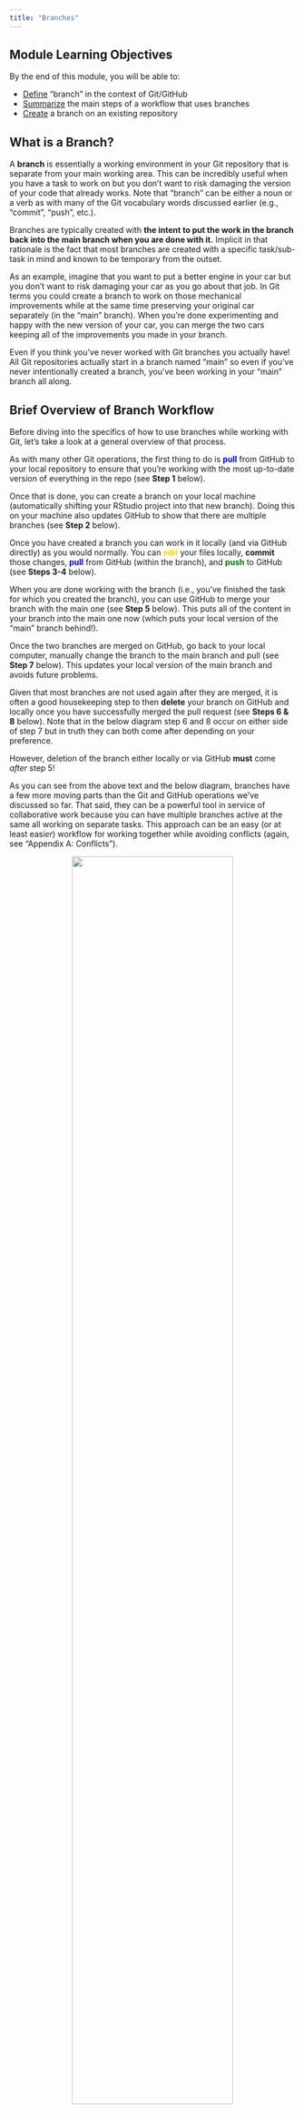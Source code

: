 ```yaml
---
title: "Branches"
---
```


## Module Learning Objectives

By the end of this module, you will be able to:

- <u>Define</u> "branch" in the context of Git/GitHub 
- <u>Summarize</u> the main steps of a workflow that uses branches
- <u>Create</u> a branch on an existing repository

## What is a Branch?

A **branch** is essentially a working environment in your Git repository that is separate from your main working area. This can be incredibly useful when you have a task to work on but you don't want to risk damaging the version of your code that already works. Note that "branch" can be either a noun or a verb as with many of the Git vocabulary words discussed earlier (e.g., "commit", "push", etc.).

Branches are typically created with **the intent to put the work in the branch back into the main branch when you are done with it.** Implicit in that rationale is the fact that most branches are created with a specific task/sub-task in mind and known to be temporary from the outset.

As an example, imagine that you want to put a better engine in your car but you don't want to risk damaging your car as you go about that job. In Git terms you could create a branch to work on those mechanical improvements while at the same time preserving your original car separately (in the "main" branch). When you're done experimenting and happy with the new version of your car, you can merge the two cars keeping all of the improvements you made in your branch.

Even if you think you've never worked with Git branches you actually have! All Git repositories actually start in a branch named "main" so even if you've never intentionally created a branch, you've been working in your "main" branch all along.

## Brief Overview of Branch Workflow

Before diving into the specifics of how to use branches while working with Git, let's take a look at a general overview of that process.

As with many other Git operations, the first thing to do is **<span style="color:blue">pull</span>** from GitHub to your local repository to ensure that you're working with the most up-to-date version of everything in the repo (see **Step 1** below).

Once that is done, you can create a branch on your local machine (automatically shifting your RStudio project into that new branch). Doing this on your machine also updates GitHub to show that there are multiple branches (see **Step 2** below).

Once you have created a branch you can work in it locally (and via GitHub directly) as you would normally. You can **<span style="color:gold">edit</span>** your files locally, **commit** those changes, **<span style="color:blue">pull</span>** from GitHub (within the branch), and **<span style="color:green">push</span>** to GitHub (see **Steps 3-4** below).

When you are done working with the branch (i.e., you've finished the task for which you created the branch), you can use GitHub to merge your branch with the main one (see **Step 5** below). This puts all of the content in your branch into the main one now (which puts your local version of the "main" branch behind!).

Once the two branches are merged on GitHub, go back to your local computer, manually change the branch to the main branch and pull (see **Step 7** below). This updates your local version of the main branch and avoids future problems.

Given that most branches are not used again after they are merged, it is often a good housekeeping step to then **delete** your branch on GitHub and locally once you have successfully merged the pull request (see **Steps 6 & 8** below). Note that in the below diagram step 6 and 8 occur on either side of step 7 but in truth they can both come after depending on your preference.

However, deletion of the branch either locally or via GitHub **must** come *after* step 5!

As you can see from the above text and the below diagram, branches have a few more moving parts than the Git and GitHub operations we've discussed so far. That said, they can be a powerful tool in service of collaborative work because you can have multiple branches active at the same all working on separate tasks. This approach can be an easy (or at least eas*ier*) workflow for working together while avoiding conflicts (again, see "Appendix A: Conflicts").

<p align="center">
<img src="images/branches/git-branch-workflow.png" width="75%"/>
</p>

Now we've gone over this big picture overview, let's walk step-by-step through creating, working in and ultimately merging branches!

## Create a Branch

Before you create a branch, **<span style="color:blue">pull</span>** from GitHub as a precaution so that you are certain your local repository has the most up-to-date content.

That done, click the **<span style="color:purple">purple</span>** button in the Git tab of RStudio that shows two rectangles connected by a diamond at right-angles from one another.

<p align="center">
<img src="images/branches/branches-1-new-branch-button.png" width="75%"/>
</p>

In the resulting dialogue box, give your new branch an informative name. In this example we haven't given our new branch a great name but in a "real" repository you will greatly appreciate having concise but descriptive branch names.

Once you're happy with the name, click **"Create"** (you can ignore the other options and buttons on this dialogue box).

<p align="center">
<img src="images/branches/branches-2-name-new-branch.png" width="65%"/>
</p>

This will create a confirmation message that is superficially similar to the format of messages returned by other Git actions.

<p align="center">
<img src="images/branches/branches-2b-success-dialogue.png" width="75%"/>
</p>

You will also notice that in your Git tab where previously it said "main" it now shows whatever name you chose for your branch.

<p align="center">
<img src="images/branches/branches-2c-new-branch.png" width="75%"/>
</p>

## Work in the Branch

You can now work in a branch *in the same way* that you work with GitHub via RStudio when you are not using branches.

1. Make **<span style="color:gold">edits</span>**
2. **Commit** changes locally
3. **<span style="color:blue">Pull</span>** from GitHub to reduce the chances of a conflict
4. **<span style="color:green">Push</span>** your committed changes to GitHub

The reason you use the same workflow is--as previously stated--even if you don't typically use branches, all work in Git is functionally done in the "main" branch of your repository.

For a more in-depth review of the RStudio-GitHub workflow, see Chapter 3: Using GitHub via Rstudio

## Closing a Branch

Once you've completely finished working in your branch, **<span style="color:green">push</span>** your work (if your local files are ahead of the GitHub versions) and go to your repository's GitHub page.

On that page GitHub will helpfully have created a button at the top of the screen notifying you that your branch had recent pushes and will offer a <span style="color:green">green</span> button to "Compare & pull request".

Click that button.

![](images/branches/branches-6-pull-request-start.png)

You will then be prompted to write a title and message for your pull request to give some broader context for what the branch does. This is especially valuable if you are not the one reviewing pull requests as this can help someone quickly familiarize themselves with what you have done.

Once you're satisfied with your title and message, click the <span style="color:green">green</span> "Create pull request" button.

![](images/branches/branches-7-pull-request-msg.png)

That done, GitHub will send you to a page that looks very much like a Github issue (see the chapter on issues). At the top is whatever title and message you just wrote when opening the pull request following by a list of all of the commits in that branch.

Those commits are "live" and function as hyperlinks in case you want to view how your code is preserved in GitHub.

Note also that if you realize you forgot to do something in your branch (or if someone asks you change something) you can return to RStudio and commit/pull/push and it will automatically update on the pull request. Pull requests are for merging a whole branch, not for merging just a part of the work in the branch.

You or your team can post messages on a pull request as needed (see the text box at the bottom of the below picture).

If you are ready to merge a pull request from your branch into the "main" branch click the intuitively-named <span style="color:green">green</span> "Merge pull request" button.

![](images/branches/branches-8-active-pull-request.png)

GitHub will open another text box where you can add a commit message to your acceptance of the pull request. If whoever opened the pull request was sufficiently detailed in their opening comment(s) this may not need to be terribly detailed but it can't hurt!

Once your message is written, click the <span style="color:green">green</span> "Confirm merge" button.

![](images/branches/branches-9-pull-request-accept-msg.png)

The green 'open' buttons will change to purple and will use the "merge" icon of two streams combining. As with GitHub issues you can continue to post comments on a merged pull request if you feel it will be valuable for posterity to do so.

GitHub will also handily create a "Delete branch" button at the bottom of the pull request's timeline. We recommend that you click it given that your branch's purpose is served and having irrelevant branches clutters your GitHub and may even cause problems if you have two similarly-named branches where one has been merged and the other has not.

![](images/branches/branches-10-successful-merge.png)

After you click "Delete branch" it will be replaced by a "Restore branch" button so you could always reclaim it if need be.

![](images/branches/branches-11-deleted-branch.png)

Finally, return to the "Code" tab of your GitHub repository and you can see that the changes we implemented in the branch are now part of the repository's "main" branch. The branch name is displayed just above the last commit message and the first file in the repository but below the different tab names.

![](images/branches/branches-12-github-repo-post-merge.png)

## Update Local Repository

Now that GitHub has been told to integrate your branch content with the "main" branch, you need to let RStudio know that integration has taken place!

First, click the name of the branch to see all the branch names in your repository and select the "main" branch to flip your local repository over to that branch.

<p align="center">
<img src="images/branches/branches-14-switch-local-to-main.png" width="75%"/>
</p>

Notice though that our script went back to the pre-merge version but don't panic!

In order to update your local version of the repository all that you need to do is click the **<span style="color:blue">pull</span>** button. This brings the content you just merged via GitHub (see above) into your local repository.

![](images/branches/branches-15-notice-outdated-script.png)

You will get a success message indicating the changes to each file in the same way any other **<span style="color:blue">pull</span>** would. You can notice between this picture and the previous that the code automatically changes when the **<span style="color:blue">pull</span>** is complete.

<p align="center">
<img src="images/branches/branches-16-pull-merged-repo.png" width="75%"/>
</p>

Now that you merged your branch with the main branch on GitHub and pulled that merged content down to your local version you have successfully start-to-finish used branches in your workflow.

Many branches can exist at the same time and sometimes it helpful to create a branch starting from another branch, but these special cases obey the same basic structure described above and are outside the scope of this primer.

That said, we recommend branches as one way to avoid conflicts when you and your collaborators want to work simultaneously in the same repository on different scripts!
